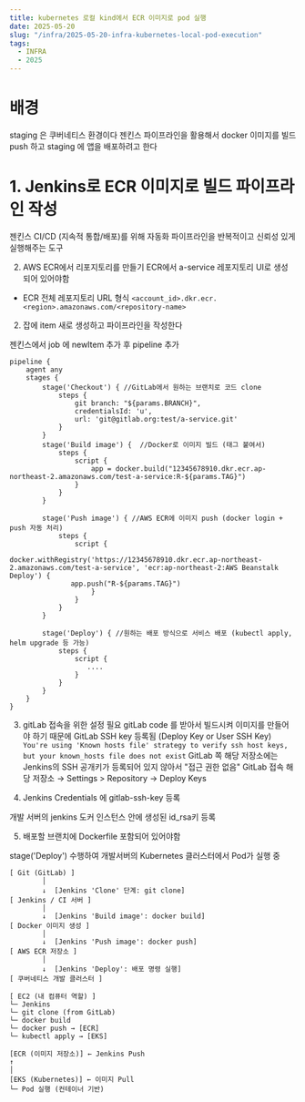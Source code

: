 ```yaml
---
title: kubernetes 로컬 kind에서 ECR 이미지로 pod 실행
date: 2025-05-20
slug: "/infra/2025-05-20-infra-kubernetes-local-pod-execution"
tags:
  - INFRA
  - 2025
---
```


# 배경
staging 은 쿠버네티스 환경이다
젠킨스 파이프라인을 활용해서 docker 이미지를 빌드 push 하고 staging 에
앱을 배포하려고 한다


# 1. Jenkins로  ECR 이미지로 빌드 파이프라인 작성
젠킨스 CI/CD (지속적 통합/배포)를 위해
자동화 파이프라인을 반복적이고 신뢰성 있게 실행해주는 도구

2) AWS ECR에서 리포지토리를 만들기
ECR에서 a-service 레포지토리 UI로 생성 되어 있어야함
- ECR 전체 레포지토리 URL 형식
`<account_id>.dkr.ecr.<region>.amazonaws.com/<repository-name>`


2) 잡에 item 새로 생성하고 파이프라인을 작성한다

젠킨스에서 job 에 newItem 추가 후 pipeline 추가
```
pipeline {
    agent any
    stages {
        stage('Checkout') { //GitLab에서 원하는 브랜치로 코드 clone
            steps {
                git branch: "${params.BRANCH}",
                credentialsId: 'u',
                url: 'git@gitlab.org:test/a-service.git'
            }
        }
        stage('Build image') {  //Docker로 이미지 빌드 (태그 붙여서)
            steps {
                script {
                    app = docker.build("12345678910.dkr.ecr.ap-northeast-2.amazonaws.com/test-a-service:R-${params.TAG}")
                }
            }
        }

        stage('Push image') { //AWS ECR에 이미지 push (docker login + push 자동 처리)
            steps {
            	script {
                    docker.withRegistry('https://12345678910.dkr.ecr.ap-northeast-2.amazonaws.com/test-a-service', 'ecr:ap-northeast-2:AWS Beanstalk Deploy') {
               app.push("R-${params.TAG}")
                	}
            	}
            }
        }

        stage('Deploy') { //원하는 배포 방식으로 서비스 배포 (kubectl apply, helm upgrade 등 가능)
            steps {
            	script {
            	   ....
            	}
            }
        }
    }
}
```

3) gitLab 접속을 위한 설정 필요
gitLab code 를 받아서 빌드시켜 이미지를 만들어야 하기 때문에
 GitLab SSH key 등록됨 (Deploy Key or User SSH Key)
`You're using 'Known hosts file' strategy to verify ssh host keys, but your known_hosts file does not exist`
GitLab 쪽 해당 저장소에는 Jenkins의 SSH 공개키가 등록되어 있지 않아서 "접근 권한 없음"
GitLab 접속 해당 저장소 → Settings > Repository → Deploy Keys

4) Jenkins Credentials 에 gitlab-ssh-key 등록

개발 서버의 jenkins 도커 인스턴스 안에 생성된 id_rsa키 등록

5) 배포할 브랜치에 Dockerfile 포함되어 있어야함

stage('Deploy') 수행하여
개발서버의 Kubernetes 클러스터에서 Pod가 실행 중
```
[ Git (GitLab) ]
        │
        ↓  [Jenkins 'Clone' 단계: git clone]
[ Jenkins / CI 서버 ]
        │
        ↓  [Jenkins 'Build image': docker build]
[ Docker 이미지 생성 ]
        │
        ↓  [Jenkins 'Push image': docker push]
[ AWS ECR 저장소 ]
        │
        ↓  [Jenkins 'Deploy': 배포 명령 실행]
[ 쿠버네티스 개발 클러스터 ]
```

```
[ EC2 (내 컴퓨터 역할) ]
└─ Jenkins
└─ git clone (from GitLab)
└─ docker build
└─ docker push → [ECR]
└─ kubectl apply → [EKS]

[ECR (이미지 저장소)] ← Jenkins Push
↑
│
[EKS (Kubernetes)] ← 이미지 Pull
└─ Pod 실행 (컨테이너 기반)
```